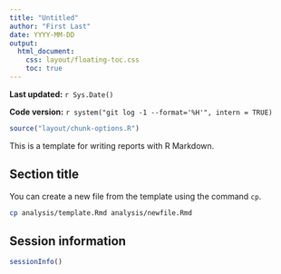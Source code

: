 ```yaml
---
title: "Untitled"
author: "First Last"
date: YYYY-MM-DD
output: 
  html_document:
    css: layout/floating-toc.css
    toc: true
---
```


**Last updated:** `r Sys.Date()`

**Code version:** `r system("git log -1 --format='%H'", intern = TRUE)`

```r
source("layout/chunk-options.R")
```

This is a template for writing reports with R Markdown.

## Section title

You can create a new file from the template using the command `cp`.

```bash
cp analysis/template.Rmd analysis/newfile.Rmd
```

## Session information

```r
sessionInfo()
```
